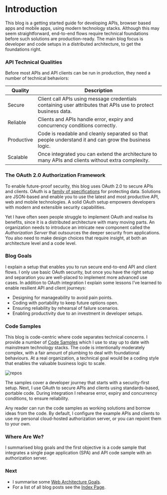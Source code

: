 # Introduction

This blog is a getting started guide for developing APIs, browser based apps and mobile apps, using modern technology stacks. Although this may seem straightforward, end-to-end flows require technical foundations before such solutions are production-ready. The main blog focus is developer and code setups in a distributed architecture, to get the foundations right. 

### API Technical Qualities

Before most APIs and API clients can be run in production, they need a number of technical behaviors:

| Quality | Description |
| ------- | ----------- | 
| Secure | Client call APIs using message credentials containing user attributes that APIs use to protect business data. |
| Reliable | Clients and APIs handle error, expiry and concurrency conditions correctly. |
| Productive | Code is readable and cleanly separated so that people understand it and can grow the business logic. |
| Scalable | Once integrated you can extend the architecture to many APIs and clients without extra complexity. |

### The OAuth 2.0 Authorization Framework

To enable future-proof security, this blog uses OAuth 2.0 to secure APIs and clients. OAuth is a [family of specifications](https://datatracker.ietf.org/doc/html/rfc6749) for protecting data. Solutions are JSON-based and enable you to use the latest and most productive API, web and mobile technologies. A solid OAuth setup empowers developers with modern and extensible security capabilities.

Yet I have often seen people struggle to implement OAuth and realise its benefits, since it is a distributed architecture with many moving parts. An organization needs to introduce an intricate new component called the *Authorization Server* that outsources the deeper security from applications. You also need to make design choices that require insight, at both an architecture level and a code level.

### Blog Goals

I explain a setup that enables you to run secure end-to-end API and client flows. I only use basic OAuth security, but once you have the right setup and separation you are well-placed to implement more advanced use cases. In addition to OAuth integration I explain some lessons I’ve learned to enable resilient API and client journeys:

- Designing for manageability to avoid pain points.
- Coding with portability to keep future options open.
- Ensuring reliability by rehearsal of failure scenarios.
- Enabling productivity due to an investment in developer setups.

### Code Samples

This blog is code-centric where code separates technical concerns. I provide a number of [Code Samples](https://github.com/gary-archer) which I use to stay up to date with mainstream technology stacks. The code is intentionally moderately complex, with a fair amount of plumbing to deal with foundational behaviours. At a real organization, a technical goal would be a coding style that enables the valuable business logic to scale.

![repos](../images/1/repos.jpg)

The samples cover a developer journey that starts with a security-first setup. Next, I use OAuth to secure APIs and clients using standards-based, portable code. During integration I rehearse error, expiry and concurrency conditions, to ensure reliability.

Any reader can run the code samples as working solutions and borrow ideas from the code. By default, I configure the example APIs and clients to use my personal cloud-hosted authorization server, or you can repoint them to your own.

### Where Are We?

I summarised blog goals and the first objective is a code sample that integrates a single page application (SPA) and API code sample with an authorization server.

### Next

- I summarise some <a href='web-architecture-goals.mdx'>Web Architecture Goals</a>.
- For a list of all blog posts see the <a href='index.mdx'>Index Page</a>.
